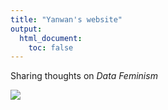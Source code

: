 ```yaml
---
title: "Yanwan's website"
output:
  html_document:
    toc: false
---
```


Sharing thoughts on *Data Feminism*

![](https://media.giphy.com/media/h87JEijd90iwilNhGy/giphy.gif)
